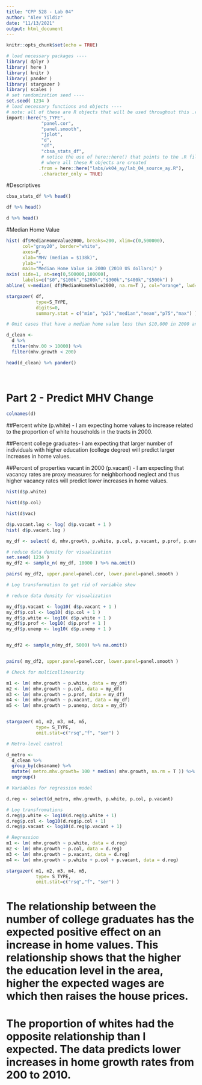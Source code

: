 ```yaml
---
title: "CPP 528 - Lab 04"
author: "Alev Yildiz"
date: "11/13/2021"
output: html_document
---
```


```r
knitr::opts_chunk$set(echo = TRUE)
```

```r
# load necessary packages ----
library( dplyr )
library( here )
library( knitr )
library( pander )
library( stargazer )
library( scales )
# set randomization seed ----
set.seed( 1234 )
# load necessary functions and objects ----
# note: all of these are R objects that will be used throughout this .rmd file
import::here("S_TYPE",
             "panel.cor",
             "panel.smooth",
             "jplot",
             "d",
             "df",
             "cbsa_stats_df",
             # notice the use of here::here() that points to the .R file
             # where all these R objects are created
            .from = here::here("labs/wk04_ay/lab_04_source_ay.R"),
             .character_only = TRUE)

```


#Descriptives

```r
cbsa_stats_df %>% head()
```

```r
df %>% head()
```

```r
d %>% head()
```

#Median Home Value

```r
hist( df$MedianHomeValue2000, breaks=200, xlim=c(0,500000), 
      col="gray20", border="white",
      axes=F, 
      xlab="MHV (median = $138k)",
      ylab="",
      main="Median Home Value in 2000 (2010 US dollars)" )
axis( side=1, at=seq(0,500000,100000), 
      labels=c("$0","$100k","$200k","$300k","$400k","$500k") )
abline( v=median( df$MedianHomeValue2000, na.rm=T ), col="orange", lwd=3 )
```



```r
stargazer( df, 
           type=S_TYPE, 
           digits=0, 
           summary.stat = c("min", "p25","median","mean","p75","max") )
```


```r
# Omit cases that have a median home value less than $10,000 in 2000 and with growth rates above 200%

d_clean <- 
  d %>%
  filter(mhv.00 > 10000) %>%
  filter(mhv.growth < 200)

head(d_clean) %>% pander()

  
```

# Part 2 - Predict MHV Change

```r
colnames(d)
```

##Percent white (p.white) - I am expecting home values to increase related to the proportion of white households in the tracts in 2000.

##Percent college graduates- I am expecting that larger number of individuals with higher education (college degree) will predict larger increases in home values.

##Percent of properties vacant in 2000 (p.vacant) - I am expecting that vacancy rates are proxy measures for neighborhood neglect and thus higher vacancy rates will predict lower increases in home values.


```r
hist(d$p.white)
```

```r
hist(d$p.col)
```

```r
hist(d$vac)

```

```r
d$p.vacant.log <- log( d$p.vacant + 1 )
hist( d$p.vacant.log )

```

```r
my_df <- select( d, mhv.growth, p.white, p.col, p.vacant, p.prof, p.unemp )

# reduce data density for visualization
set.seed( 1234 )
my_df2 <- sample_n( my_df, 10000 ) %>% na.omit()

pairs( my_df2, upper.panel=panel.cor, lower.panel=panel.smooth )
```


```r
# Log transformation to get rid of variable skew

# reduce data density for visualization

my_df$p.vacant <- log10( d$p.vacant + 1 )
my_df$p.col <- log10( d$p.col + 1 )
my_df$p.white <- log10( d$p.white + 1 )
my_df$p.prof <- log10( d$p.prof + 1 )
my_df$p.unemp <- log10( d$p.unemp + 1 )


my_df2 <- sample_n(my_df, 5000) %>% na.omit()


pairs( my_df2, upper.panel=panel.cor, lower.panel=panel.smooth )


```

```r

# Check for multicollinearity

m1 <- lm( mhv.growth ~ p.white, data = my_df)
m2 <- lm( mhv.growth ~ p.col, data = my_df)
m3 <- lm( mhv.growth ~ p.prof, data = my_df)
m4 <- lm( mhv.growth ~ p.vacant, data = my_df)
m5 <- lm( mhv.growth ~ p.unemp, data = my_df)


stargazer( m1, m2, m3, m4, m5,
           type= S_TYPE, 
           omit.stat=c("rsq","f", "ser") )
```

```r
# Metro-level control

d_metro <- 
  d_clean %>%
  group_by(cbsaname) %>%
  mutate( metro.mhv.growth= 100 * median( mhv.growth, na.rm = T )) %>%
  ungroup()

# Variables for regression model

d.reg <- select(d_metro, mhv.growth, p.white, p.col, p.vacant)

# Log transfromations
d.reg$p.white <- log10(d.reg$p.white + 1)
d.reg$p.col <- log10(d.reg$p.col + 1)
d.reg$p.vacant <- log10(d.reg$p.vacant + 1)  

# Regression 
m1 <- lm( mhv.growth ~ p.white, data = d.reg)
m2 <- lm( mhv.growth ~ p.col, data = d.reg)
m3 <- lm( mhv.growth ~ p.vacant, data = d.reg)
m4 <- lm( mhv.growth ~ p.white + p.col + p.vacant, data = d.reg)

stargazer( m1, m2, m3, m4, m5,
           type= S_TYPE, 
           omit.stat=c("rsq","f", "ser") )
```


# The relationship between the number of college graduates has the expected positive effect on an increase in home values. This relationship shows that the higher the education level in the area, higher the expected wages are which then raises the house prices. 

# The proportion of whites had the opposite relationship than I expected. The data predicts lower increases in home growth rates from 200 to 2010.
